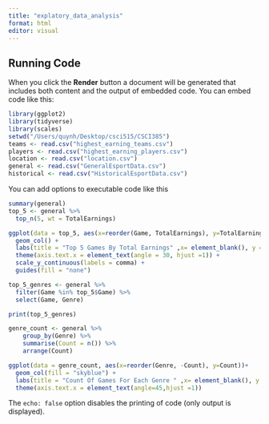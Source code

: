 ```yaml
---
title: "explatory_data_analysis"
format: html
editor: visual
---
```


## Running Code

When you click the **Render** button a document will be generated that includes both content and the output of embedded code. You can embed code like this:

```r
library(ggplot2)
library(tidyverse)
library(scales)
setwd("/Users/quynh/Desktop/csci515/CSCI385")
teams <- read.csv("highest_earning_teams.csv")
players <- read.csv("highest_earning_players.csv")
location <- read.csv("location.csv")
general <- read.csv("GeneralEsportData.csv")
historical <- read.csv("HistoricalEsportData.csv")

```

You can add options to executable code like this

```r
summary(general)
top_5 <- general %>%
  top_n(5, wt = TotalEarnings)

ggplot(data = top_5, aes(x=reorder(Game, TotalEarnings), y=TotalEarnings, fill=Game)) +
  geom_col() +
  labs(title = "Top 5 Games By Total Earnings" ,x= element_blank(), y = "Earnings") +
  theme(axis.text.x = element_text(angle = 30, hjust =1)) +
  scale_y_continuous(labels = comma) +
  guides(fill = "none")

top_5_genres <- general %>%
  filter(Game %in% top_5$Game) %>%
  select(Game, Genre)

print(top_5_genres)
```

```r

genre_count <- general %>%
    group_by(Genre) %>%
    summarise(Count = n()) %>%
    arrange(Count)

ggplot(data = genre_count, aes(x=reorder(Genre, -Count), y=Count))+
  geom_col(fill = "skyblue") +
  labs(title = "Count Of Games For Each Genre " ,x= element_blank(), y = "Count") +
  theme(axis.text.x = element_text(angle=45,hjust =1))

```

The `echo: false` option disables the printing of code (only output is displayed).
